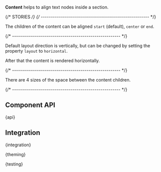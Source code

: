 

<Meta of={ContentStories} />

<StoryHeading of={ContentStories.Basic} hidden></StoryHeading>

<Banner of={ContentStories} />

<Lead>**Content** helps to align text nodes inside a section.</Lead>

<Canvas of={ContentStories.Basic} sourceState="shown" />

<PlaygroundBar of={ContentStories.Basic}></PlaygroundBar>

{/* STORIES */}
{/* ------------------------------------------------------ */}

<StoryHeading of={ContentStories.Alignment}></StoryHeading>

The children of the content can be aligned `start` (default), `center` or `end`.

<Canvas of={ContentStories.Alignment} />

{/* ------------------------------------------------------ */}

<StoryHeading of={ContentStories.Layout}></StoryHeading>

Default layout direction is vertically, but can be changed by setting the property `layout` to `horizontal`.

After that the content is rendered horizontally.

<Canvas of={ContentStories.Layout} />

{/* ------------------------------------------------------ */}

<StoryHeading of={ContentStories.Space}></StoryHeading>

There are 4 sizes of the space between the content children.

<Canvas of={ContentStories.Space} />

{/* ------------------------------------------------------ */}

## Component API


<Markdown>{api}</Markdown>

## Integration


<Markdown>{integration}</Markdown>


<Markdown>{theming}</Markdown>


<Markdown>{testing}</Markdown>

<Footer />